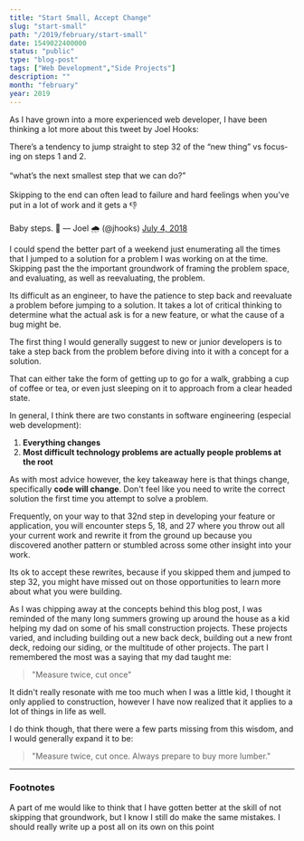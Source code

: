 ```yaml
---
title: "Start Small, Accept Change"
slug: "start-small"
path: "/2019/february/start-small"
date: 1549022400000
status: "public"
type: "blog-post"
tags: ["Web Development","Side Projects"]
description: ""
month: "february"
year: 2019
---
```




As I have grown into a more experienced web developer, I have been thinking a
lot more about this tweet by Joel Hooks:

<Tweet id="1014615428897824768">
  <div lang="en" dir="ltr">
    There’s a tendency to jump straight to step 32 of the “new thing” vs
    focusing on steps 1 and 2. <br />
    <br />
    “what’s the next smallest step that we can do?” <br />
    <br />
    Skipping to the end can often lead to failure and hard feelings when you’ve
    put in a lot of work and it gets a 👎
    <br />
    <br />
    Baby steps. 🐣
  &mdash; Joel 🌧 (@jhooks) <a href="https://twitter.com/jhooks/status/1014615428897824768?ref_src=twsrc%5Etfw">
    July 4, 2018</a>
  </div>
</Tweet>

I could spend the better part of a weekend just enumerating all the times that I
jumped to a solution for a problem I was working on at the
time.<FootnoteRef id="1" /> Skipping past the the important groundwork of
framing the problem space, and evaluating, as well as reevaluating, the problem.

Its difficult as an engineer, to have the patience to step back and reevaluate a
problem before jumping to a solution. It takes a lot of critical thinking to
determine what the actual ask is for a new feature, or what the cause of a bug
might be.

The first thing I would generally suggest to new or junior developers is to take
a step back from the problem before diving into it with a concept for a
solution.

That can either take the form of getting up to go for a walk, grabbing a cup of
coffee or tea, or even just sleeping on it to approach from a clear headed
state.

In general, I think there are two constants in software engineering (especial
web development):

1. **Everything changes**
2. **Most difficult technology problems are actually people problems at the
   root**<FootnoteRef id="2" />

As with most advice however, the key takeaway here is that things change,
specifically **code will change**. Don't feel like you need to write the correct
solution the first time you attempt to solve a problem.

Frequently, on your way to that 32nd step in developing your feature or
application, you will encounter steps 5, 18, and 27 where you throw out all your
current work and rewrite it from the ground up because you discovered another
pattern or stumbled across some other insight into your work.

Its ok to accept these rewrites, because if you skipped them and jumped to step
32, you might have missed out on those opportunities to learn more about what
you were building.

As I was chipping away at the concepts behind this blog post, I was reminded of
the many long summers growing up around the house as a kid helping my dad on
some of his small construction projects. These projects varied, and including
building out a new back deck, building out a new front deck, redoing our siding,
or the multitude of other projects. The part I remembered the most was a saying
that my dad taught me:

> "Measure twice, cut once"

It didn't really resonate with me too much when I was a little kid, I thought it
only applied to construction, however I have now realized that it applies to a
lot of things in life as well.

I do think though, that there were a few parts missing from this wisdom, and I
would generally expand it to be:

> "Measure twice, cut once. Always prepare to buy more lumber."

<Spacer />

---

<Spacer />

### Footnotes

<Footnote id="1">
A part of me would like to think that I have gotten better at the skill of not
skipping that groundwork, but I know I still do make the same mistakes.
</Footnote>

<Footnote id="2">
I should really write up a post all on its own on this point
</Footnote>

